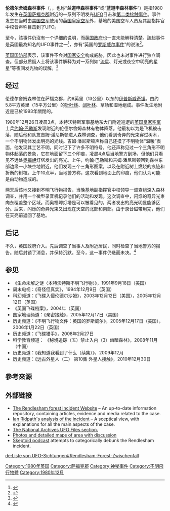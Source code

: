 {{coord|52.0520|N|1.2657|E|display=title}}
{{Infobox News event
| title = 伦德尔舍姆森林事件
| image = [[File:rafmap.png|300px]]
| caption = 当地区域地图
| date = {{Start date|1980|12|26}}
| time = 03:00 GMT (23:00 EDT)
| place = {{UK}}[[萨福克郡|萨福克郡]][[伊普斯威奇|伊普斯威奇镇]]
| coordinates = 
| reported death(s) = 
| reported injuries = 
| reported property damage = 
}}
'''伦德尔舍姆森林事件'''（{{lang-en|Rendlesham Forest Incident}}，{{IPAc-en|ˈ|ɹ|ɛ|n|d|ə|l|ʃ|əm}}，也称“'''兰道申森林事件'''”或“'''蓝道申森林事件'''”）是指1980年发生在[[英国|英国]][[萨福克郡|萨福克郡]]{{Link-en|伦德尔舍姆森林|Rendlesham Forest}}附近的一系列不明发光[[UFO|UFO]]目击和[[近距離接觸|第二类接触事件]]。事件发生在当时由[[美国空军|美国空军]]使用的[[英國皇家空軍|英国皇家空军]]{{Internal link helper/en|伍德布里奇基地|RAF Woodbridge}}外，基地的美国空军人员及其副指挥官{{Internal link helper/en|查尔斯·哈尔特|Charles I. Halt}}中校皆声称目击到了UFO。

至今，該事件仍沒有一个详细的说明，而[[英国政府|英国政府]]也一直未能解释清楚。該起事件是英國最為知名的UFO事件之一<ref>{{Cite news|title=UFO files: Rendlesham Forest incident remains Britain’s most tantalising sighting|url=https://www.telegraph.co.uk/news/newstopics/howaboutthat/ufo/10132449/UFO-files-Rendlesham-Forest-incident-remains-Britains-most-tantalising-sighting.html|date=2013-06-21|accessdate=2019-08-13|language=en-GB|first=Jasper|last=Copping|author=|work=The Telegraph|archive-date=2015-10-26|archive-url=https://web.archive.org/web/20151026075441/http://www.telegraph.co.uk/news/newstopics/howaboutthat/ufo/10132449/UFO-files-Rendlesham-Forest-incident-remains-Britains-most-tantalising-sighting.html|dead-url=no}}</ref>，亦有“英国的[[羅斯威爾飛碟墜毀事件|罗斯威尔事件]]”的说法<ref>{{Cite news|title=Minister warned over 'UK Roswell'|url=http://news.bbc.co.uk/2/hi/uk_news/8202157.stm|date=2009-08-17|accessdate=2019-08-13|language=en-GB|work=BBC News|archive-date=2020-11-09|archive-url=https://web.archive.org/web/20201109042857/http://news.bbc.co.uk/2/hi/uk_news/8202157.stm|dead-url=no}}</ref>。

[[英國國防部|英国国防部]]表示，该事件不会对[[國家安全|国家安全]]构成威胁，因此也未对事件进行独立调查。但部分质疑人士将该事件解释为对一系列如“[[流星体|流星]]、{{Internal link helper/en|奥福岬灯塔|Orfordness Lighthouse}}灯光或夜空中明亮的星星”等夜间发光物的误解。<ref name="ianridpath3">{{cite web|title=The Rendlesham Forest UFO case|url=http://www.ianridpath.com/ufo/rendlesham.htm|access-date=17 April 2007|last=Ridpath|first=Ian|publisher=IanRidpath.com|archive-date=2012-09-04|archive-url=https://www.webcitation.org/6AQqDDzk9?url=http://www.ianridpath.com/ufo/rendlesham.htm|dead-url=no}}</ref>

== 经过 ==
伦德尔舍姆森林位在萨福克郡，约8英里（13公里）以东的[[伊普斯威奇|伊普斯威奇镇]]。由约5.8平方英里（15平方公里）的[[针叶林|针叶林]]、[[阔叶林|阔叶林]]、草场和湿地组成。事件发生地附近是已於1993年關閉的{{Link-en|本特沃特斯皇家空軍基地|RAF Bentwaters}}。

1980年12月26日凌晨3点，本特沃特斯军事基地东大门附近巡逻的[[英国皇家空军|英国皇家空军]]士兵[[约翰·巴勒斯|约翰·巴勒斯]]发现附近的伦德尔舍姆森林有物体降落。他最初以为是飞机被击落，随后他和队友吉姆·潘尼斯顿进入森林调查，他们看到奇异的光束穿过树木，一个不明物体发出明亮的光线。吉姆·潘尼斯顿声称自己还摸了不明物体“温暖”表面，他发现其工艺不明，同时记下了许多不明符号，他还声称见过一个三角形不明物体起落的景象，它在地面留下三个印痕，凌晨4点后当地警方到场，但他们只看见不远处[[奥福岬|奥福岬]]灯塔发出的亮光。上午，约翰·巴勒斯和吉姆·潘尼斯顿回到森林东部边缘一小块空地附近，他们发现三个三角形图案，以及在附近树上燃烧的痕迹和折断的树枝。上午10点半，当地警方称，这次看到地面上的印痕，他们认为可能是由动物造成的。

两天后该地又接到不明飞行物报告，当晚基地副指挥官{{tsl|en|Charles I. Halt|查尔斯·哈尔特}}中校领导一调查组深入森林调查，并用一个微型录音机记录他们的活动和发现。这次调查中，闪烁的奇异光束向东覆盖整个区域。而奥福岬灯塔是可以被看见的，两者发出的亮光明显能够区分。后来，闪烁的奇异光束又出现在天空的北部和南部。由于录音磁带用完，他们在天亮前返回了基地。

== 后记 ==
不久，英国政府介入。先后调查了当事人及附近居民，同时检查了当地警方的报告。随后封锁了消息，并保持沉默。至今，这一事件仍悬而未决。<ref>{{Cite web|title=The Rendlesham Forest Incident Home Page|url=http://www.therendleshamforestincident.com/Home.html|accessdate=2019-06-13|work=therendleshamforestincident|language=en-US|archive-date=2021-01-25|archive-url=https://web.archive.org/web/20210125091030/http://www.therendleshamforestincident.com/Home.html|dead-url=no}}</ref>

== 参见 ==
*《生命未解之谜〈本特沃特斯不明飞行物〉》，1991年9月18日（美国）
*周末电视：《奇怪但真实》，1994年12月9日（英国）
*科幻频道：《飞碟入侵伦德尔沙姆》，2003年12月12日（美国），2005年12月12日（英国）
*《英国飞碟档案》，2004年（英国）
*国家地理频道：《亲密接触》，2005年12月17日（美国）
*历史频道：《不明飞行物文件：英国的罗斯威尔》，2005年12月17日（美国），2006年1月22日（英国）
*历史频道：《飞碟猎手》，2008年2月27日
*科学教育频道： 《秘境追踪（五）禁止入内（3）幽暗森林》，2008年11月（中国）
*历史频道：《我知道我看到了什么（续集）》，2009年12月
*历史频道：《远古外星人（二） 第10集 外星人接触》，2010年12月30日

== 參考來源 ==
<references/>

== 外部链接 ==
*[https://web.archive.org/web/20090227033916/http://rendlesham-incident.co.uk/ The Rendlesham forest incident Website] – An up-to-date information repository, containing articles, evidence and media related to the case.
*[http://www.ianridpath.com/ufo/rendlesham.htm Ian Ridpath's analysis of the incident]{{WebCite|url=https://www.webcitation.org/6AQqDDzk9?url=http://www.ianridpath.com/ufo/rendlesham.htm |date=20120904175700 |dateformat=iso }} – A sceptical view, with explanations for all the main aspects of the case.
*[https://web.archive.org/web/20090210053215/http://ufos.nationalarchives.gov.uk/ The National Archives UFO Files section.]
*[http://www.roswellproof.com/rendlesham_pictorial.html Photos and detailed maps of area with discussion] {{Wayback|url=http://www.roswellproof.com/rendlesham_pictorial.html |date=20180927122111 }}
*[http://skeptoid.com/episodes/4135 Skeptoid podcast] {{Wayback|url=http://skeptoid.com/episodes/4135 |date=20210311014112 }} attempts to categorically debunk the Rendlesham incident.

{{不明飛行物}}
{{Extraterrestrial life}}
{{阴谋论}}

{{DEFAULTSORT:L}}
[[Category:1980年英国|Category:1980年英国]]
[[Category:萨福克郡|Category:萨福克郡]]
[[Category:神秘事件|Category:神秘事件]]
[[Category:不明飛行物體|Category:不明飛行物體]]
[[Category:1980年12月|Category:1980年12月]]

[[de:Liste_von_UFO-Sichtungen#Rendlesham-Forest-Zwischenfall|de:Liste von UFO-Sichtungen#Rendlesham-Forest-Zwischenfall]]